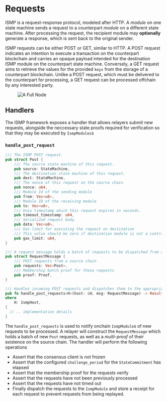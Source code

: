 # Requests

ISMP is a request-response protocol, modeled after HTTP. A *module* on one state machine sends a request to a counterpart *module* on a different state machine. After processing the request, the recipient module may **optionally** generate a response, which is sent back to the original sender.

ISMP requests can be either POST or GET, similar to HTTP. A POST request indicates an intention to execute a transaction on the counterpart blockchain and carries an opaque payload intended for the destination ISMP module on the counterpart state machine. Conversely, a GET request aims to retrieve the values for the provided `keys` from the storage of a counterpart blockchain. Unlike a POST request, which must be delivered to the counterpart for processing, a GET request can be processed offchain by any interested party.

<figure>
  <img src="/receipts.svg" alt="A Full Node" />
</figure>

## Handlers

The ISMP framework exposes a handler that allows relayers submit new requests, alongside the neccessary state proofs required for verification so that they may be executed by `IsmpModules`s

### `handle_post_request`

```rust
/// The ISMP POST request.
pub struct Post {
    /// The source state machine of this request.
    pub source: StateMachine,
    /// The destination state machine of this request.
    pub dest: StateMachine,
    /// The nonce of this request on the source chain
    pub nonce: u64,
    /// Module Id of the sending module
    pub from: Vec<u8>,
    /// Module ID of the receiving module
    pub to: Vec<u8>,
    /// Unix timestamp which this request expires in seconds.
    pub timeout_timestamp: u64,
    /// Serialized request body.
    pub data: Vec<u8>,
    /// Gas limit for executing the request on destination
    /// This value should be zero if destination module is not a contract
    pub gas_limit: u64,
}

/// A request message holds a batch of requests to be dispatched from a source state machine
pub struct RequestMessage {
    /// POST requests from a source chain
    pub requests: Vec<Post>,
    /// Membership batch proof for these requests
    pub proof: Proof,
}

/// Handles incoming POST requests and dispatches them to the appropriate modules
pub fn handle_post_requests<H>(host: &H, msg: RequestMessage) -> Result<(), Error>
where
    H: IsmpHost,
{
  // .. implementation details
}
```

The `handle_post_requests` is used to notify onchain `IsmpModule`s of new requests to be processed. A relayer will construct the `RequestMessage` which holds a batch of new `Post` requests, as well as a *multi-proof* of their existence on the source chain. The handler will perform the following operations
  - Assert that the consensus client is not frozen
  - Assert that the configured `challenge_period` for the `StateCommitment` has elapsed
  - Assert that the membership proof for the requests verify
  - Assert that the requests have not been previously processed
  - Assert that the requests have not timed out
  - Finally dispatch the requests to the `IsmpModule` and store a receipt for each request to prevent requests from being replayed.
 
